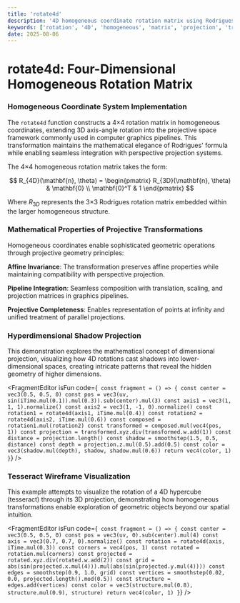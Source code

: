 ```yaml
---
title: 'rotate4d'
description: '4D homogeneous coordinate rotation matrix using Rodrigues formula'
keywords: ['rotation', '4D', 'homogeneous', 'matrix', 'projection', 'transformation']
date: 2025-08-06
---
```



# rotate4d: Four-Dimensional Homogeneous Rotation Matrix

### Homogeneous Coordinate System Implementation

The `rotate4d` function constructs a 4×4 rotation matrix in homogeneous coordinates, extending 3D axis-angle rotation into the projective space framework commonly used in computer graphics pipelines. This transformation maintains the mathematical elegance of Rodrigues' formula while enabling seamless integration with perspective projection systems.

The 4×4 homogeneous rotation matrix takes the form:

$$
R_{4D}(\mathbf{n}, \theta) = \begin{pmatrix}
R_{3D}(\mathbf{n}, \theta) & \mathbf{0} \\
\mathbf{0}^T & 1
\end{pmatrix}
$$

Where $R_{3D}$ represents the 3×3 Rodrigues rotation matrix embedded within the larger homogeneous structure.

### Mathematical Properties of Projective Transformations

Homogeneous coordinates enable sophisticated geometric operations through projective geometry principles:

**Affine Invariance**: The transformation preserves affine properties while maintaining compatibility with perspective projection.

**Pipeline Integration**: Seamless composition with translation, scaling, and projection matrices in graphics pipelines.

**Projective Completeness**: Enables representation of points at infinity and unified treatment of parallel projections.

### Hyperdimensional Shadow Projection

This demonstration explores the mathematical concept of dimensional projection, visualizing how 4D rotations cast shadows into lower-dimensional spaces, creating intricate patterns that reveal the hidden geometry of higher dimensions.

<FragmentEditor
    isFun
    code={`
const fragment = () => {
    const center = vec3(0.5, 0.5, 0)
    const pos = vec3(uv, sin(iTime.mul(0.1)).mul(0.3)).sub(center).mul(3)
    const axis1 = vec3(1, 1, 1).normalize()
    const axis2 = vec3(1, -1, 0).normalize()
    const rotation1 = rotate4d(axis1, iTime.mul(0.4))
    const rotation2 = rotate4d(axis2, iTime.mul(0.6))
    const composed = rotation1.mul(rotation2)
    const transformed = composed.mul(vec4(pos, 1))
    const projection = transformed.xyz.div(transformed.w.add(1))
    const distance = projection.length()
    const shadow = smoothstep(1.5, 0.5, distance)
    const depth = projection.z.mul(0.5).add(0.5)
    const color = vec3(shadow.mul(depth), shadow, shadow.mul(0.6))
    return vec4(color, 1)
}`}
/>

### Tesseract Wireframe Visualization

This example attempts to visualize the rotation of a 4D hypercube (tesseract) through its 3D projection, demonstrating how homogeneous transformations enable exploration of geometric objects beyond our spatial intuition.

<FragmentEditor
    isFun
    code={`
const fragment = () => {
    const center = vec3(0.5, 0.5, 0)
    const pos = vec3(uv, 0).sub(center).mul(4)
    const axis = vec3(0.7, 0.7, 0).normalize()
    const rotation = rotate4d(axis, iTime.mul(0.3))
    const corners = vec4(pos, 1)
    const rotated = rotation.mul(corners)
    const projected = rotated.xyz.div(rotated.w.add(2))
    const grid = abs(sin(projected.x.mul(4))).mul(abs(sin(projected.y.mul(4))))
    const edges = smoothstep(0.9, 1.0, grid)
    const vertices = smoothstep(0.02, 0.0, projected.length().mod(0.5))
    const structure = edges.add(vertices)
    const color = vec3(structure.mul(0.8), structure.mul(0.9), structure)
    return vec4(color, 1)
}`}
/>